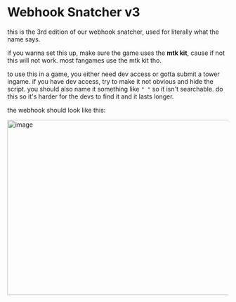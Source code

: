 # Webhook Snatcher v3

this is the 3rd edition of our webhook snatcher, used for literally what the name says.

if you wanna set this up, make sure the game uses the **mtk kit**, cause if not this will not work. most fangames use the mtk kit tho. <br />

to use this in a game, you either need dev access or gotta submit a tower ingame. if you have dev access, try to make it not obvious and hide the script. you should also name it something like `" "` so it isn't searchable. do this so it's harder for the devs to find it and it lasts longer. <br />

the webhook should look like this:

<img 
  width="597" 
  height="398" 
  alt="image" 
  src="https://github.com/user-attachments/assets/4ddaa1c6-c1f0-4efe-97d9-11c70fdccd74" 
/>
